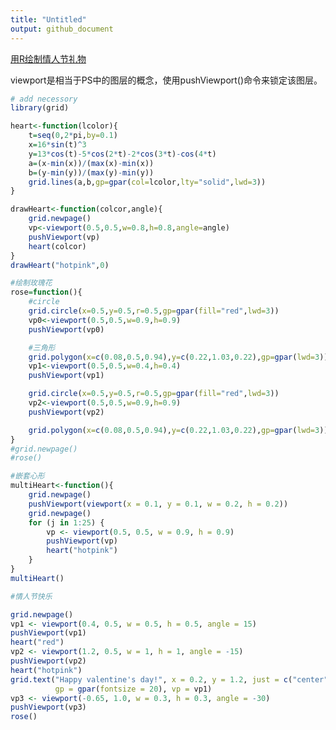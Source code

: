 ```yaml
---
title: "Untitled"
output: github_document
---
```

[用R绘制情人节礼物](https://cosx.org/2012/02/valentines-gift-by-using-r)

viewport是相当于PS中的图层的概念，使用pushViewport()命令来锁定该图层。

```r
# add necessory 
library(grid)
```

```r
heart<-function(lcolor){
    t=seq(0,2*pi,by=0.1)
    x=16*sin(t)^3
    y=13*cos(t)-5*cos(2*t)-2*cos(3*t)-cos(4*t)
    a=(x-min(x))/(max(x)-min(x))
    b=(y-min(y))/(max(y)-min(y))
    grid.lines(a,b,gp=gpar(col=lcolor,lty="solid",lwd=3))
}

drawHeart<-function(colcor,angle){
    grid.newpage()
    vp<-viewport(0.5,0.5,w=0.8,h=0.8,angle=angle)
    pushViewport(vp)
    heart(colcor)
}
drawHeart("hotpink",0)

#绘制玫瑰花
rose=function(){
    #circle
    grid.circle(x=0.5,y=0.5,r=0.5,gp=gpar(fill="red",lwd=3))
    vp0<-viewport(0.5,0.5,w=0.9,h=0.9)
    pushViewport(vp0)

    #三角形
    grid.polygon(x=c(0.08,0.5,0.94),y=c(0.22,1.03,0.22),gp=gpar(lwd=3))
    vp1<-viewport(0.5,0.5,w=0.4,h=0.4)
    pushViewport(vp1)

    grid.circle(x=0.5,y=0.5,r=0.5,gp=gpar(fill="red",lwd=3))
    vp2<-viewport(0.5,0.5,w=0.9,h=0.9)
    pushViewport(vp2)

    grid.polygon(x=c(0.08,0.5,0.94),y=c(0.22,1.03,0.22),gp=gpar(lwd=3))   
}
#grid.newpage()
#rose()

#嵌套心形
multiHeart<-function(){
    grid.newpage()
    pushViewport(viewport(x = 0.1, y = 0.1, w = 0.2, h = 0.2))
    grid.newpage()
    for (j in 1:25) {
        vp <- viewport(0.5, 0.5, w = 0.9, h = 0.9)
        pushViewport(vp)
        heart("hotpink")
    }
}
multiHeart()

#情人节快乐

grid.newpage()
vp1 <- viewport(0.4, 0.5, w = 0.5, h = 0.5, angle = 15)
pushViewport(vp1)
heart("red")
vp2 <- viewport(1.2, 0.5, w = 1, h = 1, angle = -15)
pushViewport(vp2)
heart("hotpink")
grid.text("Happy valentine's day!", x = 0.2, y = 1.2, just = c("center", "bottom"), 
          gp = gpar(fontsize = 20), vp = vp1)
vp3 <- viewport(-0.65, 1.0, w = 0.3, h = 0.3, angle = -30)
pushViewport(vp3)
rose()
```

